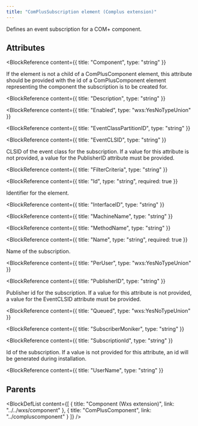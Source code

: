 ```yaml
---
title: "ComPlusSubscription element (Complus extension)"
---
```



Defines an event subscription for a COM+ component.


## Attributes

<BlockWrapper>

  <BlockReference
    content={{
      title: "Component",
      type: "string"
    }}
  >
  If the element is not a child of a ComPlusComponent
   element, this attribute should be provided with the id of a ComPlusComponent
   element representing the component the subscription is to be created for.
  </BlockReference>

  <BlockReference
    content={{
      title: "Description",
      type: "string"
    }}
  >
  
  </BlockReference>

  <BlockReference
    content={{
      title: "Enabled",
      type: "wxs:YesNoTypeUnion"
    }}
  >
  
  </BlockReference>

  <BlockReference
    content={{
      title: "EventClassPartitionID",
      type: "string"
    }}
  >
  
  </BlockReference>

  <BlockReference
    content={{
      title: "EventCLSID",
      type: "string"
    }}
  >
  CLSID of the event class for the subscription. If a value
   for this attribute is not provided, a value for the PublisherID attribute
   must be provided.
  </BlockReference>

  <BlockReference
    content={{
      title: "FilterCriteria",
      type: "string"
    }}
  >
  
  </BlockReference>

  <BlockReference
    content={{
      title: "Id",
      type: "string",
      required: true
    }}
  >
  Identifier for the element.
  </BlockReference>

  <BlockReference
    content={{
      title: "InterfaceID",
      type: "string"
    }}
  >
  
  </BlockReference>

  <BlockReference
    content={{
      title: "MachineName",
      type: "string"
    }}
  >
  
  </BlockReference>

  <BlockReference
    content={{
      title: "MethodName",
      type: "string"
    }}
  >
  
  </BlockReference>

  <BlockReference
    content={{
      title: "Name",
      type: "string",
      required: true
    }}
  >
  Name of the subscription.
  </BlockReference>

  <BlockReference
    content={{
      title: "PerUser",
      type: "wxs:YesNoTypeUnion"
    }}
  >
  
  </BlockReference>

  <BlockReference
    content={{
      title: "PublisherID",
      type: "string"
    }}
  >
  Publisher id for the subscription. If a value for this
   attribute is not provided, a value for the EventCLSID attribute must be
   provided.
  </BlockReference>

  <BlockReference
    content={{
      title: "Queued",
      type: "wxs:YesNoTypeUnion"
    }}
  >
  
  </BlockReference>

  <BlockReference
    content={{
      title: "SubscriberMoniker",
      type: "string"
    }}
  >
  
  </BlockReference>

  <BlockReference
    content={{
      title: "SubscriptionId",
      type: "string"
    }}
  >
  Id of the subscription. If a value is not provided for
   this attribute, an id will be generated during installation.
  </BlockReference>

  <BlockReference
    content={{
      title: "UserName",
      type: "string"
    }}
  >
  
  </BlockReference>

</BlockWrapper>


## Parents

<BlockDefList content={[
    {
      title: "Component (Wxs extension)",
      link: "../../wxs/component"
    },
    {
      title: "ComPlusComponent",
      link: "../compluscomponent"
    }
  ]}
/>